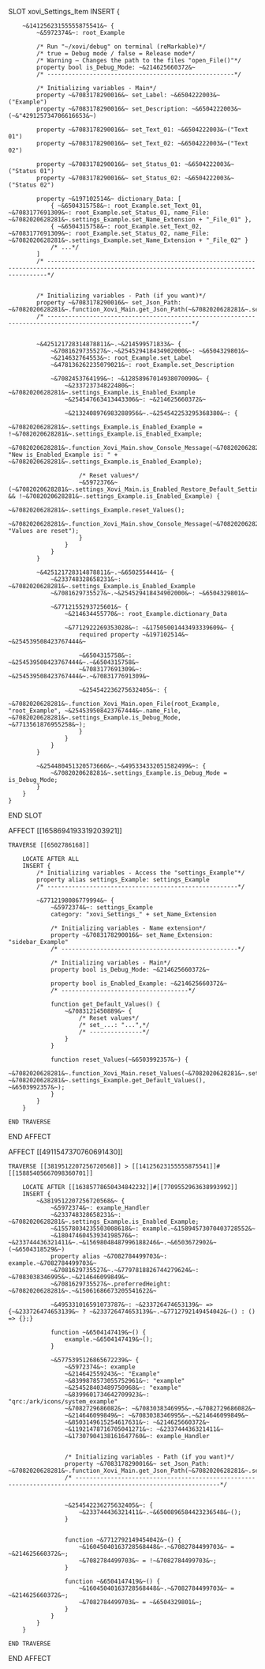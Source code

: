 SLOT xovi_Settings_Item
    INSERT {

        ~&14125623155555875541&~ {
            ~&5972374&~: root_Example

            /* Run "~/xovi/debug" on terminal (reMarkable)*/
            /* true = Debug mode / false = Release mode*/
            /* Warning – Changes the path to the files "open_File()"*/
            property bool is_Debug_Mode: ~&214625660372&~
            /* -----------------------------------------------------*/

            /* Initializing variables - Main*/
            property ~&7083178290016&~ set_Label: ~&6504222003&~("Example")
            property ~&7083178290016&~ set_Description: ~&6504222003&~(~&"429125734706616653&~)

            property ~&7083178290016&~ set_Text_01: ~&6504222003&~("Text 01")
            property ~&7083178290016&~ set_Text_02: ~&6504222003&~("Text 02")

            property ~&7083178290016&~ set_Status_01: ~&6504222003&~("Status 01")
            property ~&7083178290016&~ set_Status_02: ~&6504222003&~("Status 02")

            property ~&197102514&~ dictionary_Data: [
                { ~&6504315758&~: root_Example.set_Text_01, ~&7083177691309&~: root_Example.set_Status_01, name_File: ~&7082020628281&~.settings_Example.set_Name_Extension + "_File_01" },
                { ~&6504315758&~: root_Example.set_Text_02, ~&7083177691309&~: root_Example.set_Status_02, name_File: ~&7082020628281&~.settings_Example.set_Name_Extension + "_File_02" }
                /* ...*/
            ]
            /* --------------------------------------------------------------------------------------------------------------------------------------------*/


            /* Initializing variables - Path (if you want)*/
            property ~&7083178290016&~ set_Json_Path: ~&7082020628281&~.function_Xovi_Main.get_Json_Path(~&7082020628281&~.settings_Example.set_Name_Extension)
            /* ---------------------------------------------------------------------------------------------------------------*/


            ~&425121728314878811&~.~&214599571833&~ {
                ~&7081629735527&~.~&254529418434902000&~: ~&6504329801&~
                ~&214632764553&~: root_Example.set_Label
                ~&478136262235079021&~: root_Example.set_Description

                ~&7082453764199&~: ~&12858967014938070090&~ {
                    ~&233723734822480&~: ~&7082020628281&~.settings_Example.is_Enabled_Example
                    ~&254547663413443306&~: ~&214625660372&~

                    ~&2132408976983288956&~.~&254542253295368380&~: {
                        ~&7082020628281&~.settings_Example.is_Enabled_Example = !~&7082020628281&~.settings_Example.is_Enabled_Example;
                        ~&7082020628281&~.function_Xovi_Main.show_Console_Message(~&7082020628281&~.settings_Example.is_Debug_Mode, "New is_Enabled_Example is: " + ~&7082020628281&~.settings_Example.is_Enabled_Example);

                        /* Reset values*/
                        ~&5972376&~ (~&7082020628281&~.settings_Xovi_Main.is_Enabled_Restore_Default_Settings && !~&7082020628281&~.settings_Example.is_Enabled_Example) {
                            ~&7082020628281&~.settings_Example.reset_Values();
                            ~&7082020628281&~.function_Xovi_Main.show_Console_Message(~&7082020628281&~.settings_Example.is_Debug_Mode, "Values are reset");
                        }
                    }
                }
            }

            ~&425121728314878811&~.~&6502554441&~ {
                ~&233748328658231&~: ~&7082020628281&~.settings_Example.is_Enabled_Example
                ~&7081629735527&~.~&254529418434902000&~: ~&6504329801&~

                ~&7712155293725601&~ {
                    ~&214634455770&~: root_Example.dictionary_Data

                    ~&7712922269353028&~: ~&17505001443493339609&~ {
                        required property ~&197102514&~ ~&254539508423767444&~
                        
                        ~&6504315758&~: ~&254539508423767444&~.~&6504315758&~
                        ~&7083177691309&~: ~&254539508423767444&~.~&7083177691309&~

                        ~&254542236275632405&~: {
                            ~&7082020628281&~.function_Xovi_Main.open_File(root_Example, "root_Example", ~&254539508423767444&~.name_File, ~&7082020628281&~.settings_Example.is_Debug_Mode, ~&7713561876955258&~);
                        }
                    }
                }
            }

            ~&254480451320573660&~.~&495334332051582499&~: {
                ~&7082020628281&~.settings_Example.is_Debug_Mode = is_Debug_Mode;
            }
        }
    }
END SLOT





AFFECT [[1658694193319203921]]

    TRAVERSE [[6502786168]]

        LOCATE AFTER ALL
        INSERT {
            /* Initializing variables - Access the "settings_Example"*/
            property alias settings_Example: settings_Example
            /* ------------------------------------------------------*/

            ~&7712198086779994&~ {
                ~&5972374&~: settings_Example
                category: "xovi_Settings_" + set_Name_Extension

                /* Initializing variables - Name extension*/
                property ~&7083178290016&~ set_Name_Extension: "sidebar_Example"
                /* --------------------------------------------------*/

                /* Initializing variables - Main*/
                property bool is_Debug_Mode: ~&214625660372&~

                property bool is_Enabled_Example: ~&214625660372&~
                /* ------------------------------------*/

                function get_Default_Values() {
                    ~&7083121450889&~ {
                        /* Reset values*/
                        /* set_...: "...",*/
                        /* ---------------*/
                    }
                }

                function reset_Values(~&6503992357&~) {
                    ~&7082020628281&~.function_Xovi_Main.reset_Values(~&7082020628281&~.settings_Example, ~&7082020628281&~.settings_Example.get_Default_Values(), ~&6503992357&~);
                }
            }
        }

    END TRAVERSE

END AFFECT





AFFECT [[4911547370760691430]]

    TRAVERSE [[3819512207256720568]] > [[14125623155555875541]]#[[15885405667098360701]]

        LOCATE AFTER [[16385778650434842232]]#[[7709552963638993992]]
        INSERT {
            ~&3819512207256720568&~ {
                ~&5972374&~: example_Handler
                ~&233748328658231&~: ~&7082020628281&~.settings_Example.is_Enabled_Example;
                ~&15578034235503008618&~: example.~&15894573070403728552&~
                ~&18047460453934198576&~: ~&233744436321411&~.~&15698048487996188246&~.~&6503672902&~(~&6504318529&~)
                property alias ~&7082784499703&~: example.~&7082784499703&~
                ~&7081629735527&~.~&7797818826744279624&~: ~&7083038346995&~.~&214646099849&~
                ~&7081629735527&~.preferredHeight: ~&7082020628281&~.~&15061686673205541622&~

                ~&495331016591073787&~: ~&233726474653139&~ => {~&233726474653139&~ ? ~&233726474653139&~.~&7712792149454042&~() : () => {};}

                function ~&6504147419&~() {
                    example.~&6504147419&~();
                }

                ~&5775395126865672239&~ {
                    ~&5972374&~: example
                    ~&214642559243&~: "Example"
                    ~&8399878573055752961&~: "example"
                    ~&254528403489750968&~: "example"
                    ~&8399601734642709923&~: "qrc:/ark/icons/system_example"
                    ~&7082729686082&~: ~&7083038346995&~.~&7082729686082&~
                    ~&214646099849&~: ~&7083038346995&~.~&214646099849&~
                    ~&8503149615254617631&~: ~&214625660372&~
                    ~&11921478716705041271&~: ~&233744436321411&~
                    ~&17307904138161647760&~: example_Handler


                    /* Initializing variables - Path (if you want)*/
                    property ~&7083178290016&~ set_Json_Path: ~&7082020628281&~.function_Xovi_Main.get_Json_Path(~&7082020628281&~.settings_Example.set_Name_Extension)
                    /* ---------------------------------------------------------------------------------------------------------------*/


                    ~&254542236275632405&~: {
                        ~&233744436321411&~.~&6500896584423236548&~();
                    }


                    function ~&7712792149454042&~() {
                        ~&16045040163728568448&~.~&7082784499703&~ = ~&214625660372&~;
                        ~&7082784499703&~ = !~&7082784499703&~;
                    }

                    function ~&6504147419&~() {
                        ~&16045040163728568448&~.~&7082784499703&~ = ~&214625660372&~;
                        ~&7082784499703&~ = ~&6504329801&~;
                    }
                }
            }
        }

    END TRAVERSE

END AFFECT
